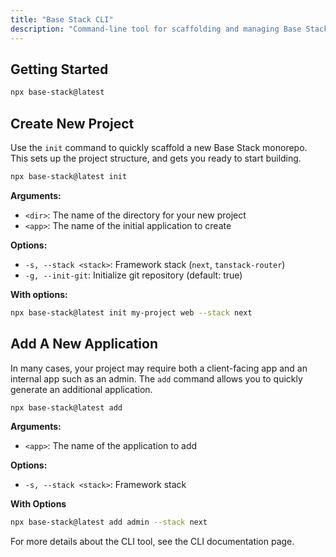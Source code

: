 ```yaml
---
title: "Base Stack CLI"
description: "Command-line tool for scaffolding and managing Base Stack monorepos and applications"
---
```


## Getting Started
```bash
npx base-stack@latest
```

## Create New Project
Use the `init` command to quickly scaffold a new Base Stack monorepo.
This sets up the project structure, and gets you ready to start building.

```bash
npx base-stack@latest init
```

**Arguments:**
- `<dir>`: The name of the directory for your new project
- `<app>`: The name of the initial application to create

**Options:**
- `-s, --stack <stack>`: Framework stack (`next`, `tanstack-router`)
- `-g, --init-git`: Initialize git repository (default: true)

**With options:**
```bash
npx base-stack@latest init my-project web --stack next
```

## Add A New Application
In many cases, your project may require both a client-facing app and an internal app such as an admin. The `add` command allows you to quickly generate an additional application.

```bash
npx base-stack@latest add
```

**Arguments:**
- `<app>`: The name of the application to add

**Options:**
- `-s, --stack <stack>`: Framework stack

**With Options**
```bash
npx base-stack@latest add admin --stack next
```

For more details about the CLI tool, see <Link href="/docs/ui/cli">the CLI documentation page</Link>.
